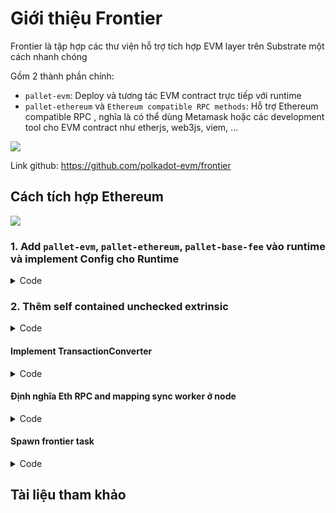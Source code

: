 # Giới thiệu Frontier
Frontier là tập hợp các thư viện hỗ trợ tích hợp EVM layer trên Substrate một cách nhanh chóng 

Gồm 2 thành phần chính:
+ `pallet-evm`: Deploy và tương tác EVM contract trực tiếp với runtime 
+ `pallet-ethereum` và `Ethereum compatible RPC methods`: Hỗ trợ Ethereum compatible RPC , nghĩa là có thể dùng Metamask hoặc các development tool cho EVM contract 
như etherjs, web3js, viem, ... 

![](../assets/frontier.png)


Link github: https://github.com/polkadot-evm/frontier


## Cách tích hợp Ethereum 


![](../assets/structure_frontier.png)

### 1. Add `pallet-evm`, `pallet-ethereum`, `pallet-base-fee` vào runtime và implement Config cho Runtime


<details>
  <summary>Code</summary>
    ```rust
    // runtime/src/lib.rs
    // Create the runtime by composing the FRAME pallets that were previously configured.
    construct_runtime!(
        pub enum Runtime {
            // System support stuff.
            System: frame_system = 0,

            ...
            // Frontier
            Ethereum: pallet_ethereum = 40,
            EVM: pallet_evm = 41,
            EVMChainId: pallet_evm_chain_id = 42,
            BaseFee: pallet_base_fee = 43,
        }
    );
    ```
</details>


### 2. Thêm self contained unchecked extrinsic 

<details>
  <summary>Code</summary>
```rust
// runtime/src/lib.rs

...
/// Unchecked extrinsic type as expected by this runtime.
pub type UncheckedExtrinsic =
    fp_self_contained::UncheckedExtrinsic<Address, RuntimeCall, Signature, SignedExtra>;

/// Extrinsic type that has already been checked.
pub type CheckedExtrinsic =
    fp_self_contained::CheckedExtrinsic<AccountId, RuntimeCall, SignedExtra, H160>;


...
impl fp_self_contained::SelfContainedCall for RuntimeCall {
    type SignedInfo = H160;

    fn is_self_contained(&self) -> bool {
        match self {
            RuntimeCall::Ethereum(call) => call.is_self_contained(),
            _ => false,
        }
    }

    fn check_self_contained(&self) -> Option<Result<Self::SignedInfo, TransactionValidityError>> {
        match self {
            RuntimeCall::Ethereum(call) => call.check_self_contained(),
            _ => None,
        }
    }

    fn validate_self_contained(
        &self,
        info: &Self::SignedInfo,
        dispatch_info: &DispatchInfoOf<RuntimeCall>,
        len: usize,
    ) -> Option<TransactionValidity> {
        match self {
            RuntimeCall::Ethereum(call) => call.validate_self_contained(info, dispatch_info, len),
            _ => None,
        }
    }

    fn pre_dispatch_self_contained(
        &self,
        info: &Self::SignedInfo,
        dispatch_info: &DispatchInfoOf<RuntimeCall>,
        len: usize,
    ) -> Option<Result<(), TransactionValidityError>> {
        match self {
            RuntimeCall::Ethereum(call) => {
                call.pre_dispatch_self_contained(info, dispatch_info, len)
            }
            _ => None,
        }
    }

    fn apply_self_contained(
        self,
        info: Self::SignedInfo,
    ) -> Option<sp_runtime::DispatchResultWithInfo<PostDispatchInfoOf<Self>>> {
        match self {
            call @ RuntimeCall::Ethereum(pallet_ethereum::Call::transact { .. }) => {
                Some(call.dispatch(RuntimeOrigin::from(
                    pallet_ethereum::RawOrigin::EthereumTransaction(info),
                )))
            }
            _ => None,
        }
    }
}

```
</details>


#### UncheckedExtrinsic là gì 
Là format extrinsic (transaction) dưới dạng `bytes` , được encode bởi SCALE Codec từ `Address` , `RuntimeCall`, `Signature`, .. đồng thời kiểm tra một số validation rule như
spec version, , genesis hash , nonce, ... trước khi user thực hiện extrinsic 


![](../assets/encode_extrinsic.png)

<details>
  <summary>Code</summary>
    ```rust
    /// The SignedExtension to the basic transaction logic.
    pub type SignedExtra = (
        frame_system::CheckNonZeroSender<Runtime>,
        frame_system::CheckSpecVersion<Runtime>,
        frame_system::CheckTxVersion<Runtime>,
        frame_system::CheckGenesis<Runtime>,
        frame_system::CheckEra<Runtime>,
        frame_system::CheckNonce<Runtime>,
        frame_system::CheckWeight<Runtime>,
        pallet_transaction_payment::ChargeTransactionPayment<Runtime>,
        cumulus_primitives_storage_weight_reclaim::StorageWeightReclaim<Runtime>,
    );
    ```
</details>


#### CheckedExtrinsic là gì 

`UncheckedExtrinsic` được convert sang `CheckedExtrinsic` trong quá trình đưa transaction vào transaction pool, sau đó đưa vào 1 block
-> Nghĩa là transaction đã được check trước khi đưa vào block 

-> **Verify first, write last**

https://github.com/substrate-developer-hub/substrate-verifiable-credentials/blob/master/docs/securing-issuing.md#verify-first-write-last


Để tìm hiểu kĩ hơn các bạn có thể tham khảo: 
+ https://docs.substrate.io/learn/transaction-types/
+ https://docs.substrate.io/learn/transaction-lifecycle/

#### Self Contained của Frontier là gì? 



#### Thêm Ethereum runtime API ( ETH compatible RPC methods)

<details>
  <summary>Code</summary>
```rust

impl_runtime_apis! {
    ...
    impl fp_rpc::EthereumRuntimeRPCApi<Block> for Runtime {
        fn chain_id() -> u64 {
            <Runtime as pallet_evm::Config>::ChainId::get()
        }

        fn account_basic(address: H160) -> EVMAccount {
            let (account, _) = pallet_evm::Pallet::<Runtime>::account_basic(&address);
            account
        }

        fn gas_price() -> U256 {
            let (gas_price, _) = <Runtime as pallet_evm::Config>::FeeCalculator::min_gas_price();
            gas_price
        }

        fn account_code_at(address: H160) -> Vec<u8> {
            pallet_evm::AccountCodes::<Runtime>::get(address)
        }

        fn author() -> H160 {
            <pallet_evm::Pallet<Runtime>>::find_author()
        }

        fn storage_at(address: H160, index: U256) -> H256 {
            let mut tmp = [0u8; 32];
            index.to_big_endian(&mut tmp);
            pallet_evm::AccountStorages::<Runtime>::get(address, H256::from_slice(&tmp[..]))
        }

        fn call(
            from: H160,
            to: H160,
            data: Vec<u8>,
            value: U256,
            gas_limit: U256,
            max_fee_per_gas: Option<U256>,
            max_priority_fee_per_gas: Option<U256>,
            nonce: Option<U256>,
            estimate: bool,
            access_list: Option<Vec<(H160, Vec<H256>)>>,
        ) -> Result<pallet_evm::CallInfo, sp_runtime::DispatchError> {
            let config = if estimate {
                let mut config = <Runtime as pallet_evm::Config>::config().clone();
                config.estimate = true;
                Some(config)
            } else {
                None
            };

            let gas_limit = gas_limit.min(u64::MAX.into());
            let transaction_data = TransactionData::new(
                TransactionAction::Call(to),
                data.clone(),
                nonce.unwrap_or_default(),
                gas_limit,
                None,
                max_fee_per_gas,
                max_priority_fee_per_gas,
                value,
                Some(<Runtime as pallet_evm::Config>::ChainId::get()),
                access_list.clone().unwrap_or_default(),
            );
            let (weight_limit, proof_size_base_cost) = pallet_ethereum::Pallet::<Runtime>::transaction_weight(&transaction_data);

            <Runtime as pallet_evm::Config>::Runner::call(
                from,
                to,
                data,
                value,
                gas_limit.unique_saturated_into(),
                max_fee_per_gas,
                max_priority_fee_per_gas,
                nonce,
                access_list.unwrap_or_default(),
                false,
                true,
                weight_limit,
                proof_size_base_cost,
                config.as_ref().unwrap_or(<Runtime as pallet_evm::Config>::config()),
            ).map_err(|err| err.error.into())
        }

        fn create(
            from: H160,
            data: Vec<u8>,
            value: U256,
            gas_limit: U256,
            max_fee_per_gas: Option<U256>,
            max_priority_fee_per_gas: Option<U256>,
            nonce: Option<U256>,
            estimate: bool,
            access_list: Option<Vec<(H160, Vec<H256>)>>,
        ) -> Result<pallet_evm::CreateInfo, sp_runtime::DispatchError> {
            let config = if estimate {
                let mut config = <Runtime as pallet_evm::Config>::config().clone();
                config.estimate = true;
                Some(config)
            } else {
                None
            };

            let transaction_data = TransactionData::new(
                TransactionAction::Create,
                data.clone(),
                nonce.unwrap_or_default(),
                gas_limit,
                None,
                max_fee_per_gas,
                max_priority_fee_per_gas,
                value,
                Some(<Runtime as pallet_evm::Config>::ChainId::get()),
                access_list.clone().unwrap_or_default(),
            );
            let (weight_limit, proof_size_base_cost) = pallet_ethereum::Pallet::<Runtime>::transaction_weight(&transaction_data);

            <Runtime as pallet_evm::Config>::Runner::create(
                from,
                data,
                value,
                gas_limit.unique_saturated_into(),
                max_fee_per_gas,
                max_priority_fee_per_gas,
                nonce,
                access_list.unwrap_or_default(),
                false,
                true,
                weight_limit,
                proof_size_base_cost,
                config.as_ref().unwrap_or(<Runtime as pallet_evm::Config>::config()),
            ).map_err(|err| err.error.into())
        }

        fn current_transaction_statuses() -> Option<Vec<TransactionStatus>> {
            pallet_ethereum::CurrentTransactionStatuses::<Runtime>::get()
        }

        fn current_block() -> Option<pallet_ethereum::Block> {
            pallet_ethereum::CurrentBlock::<Runtime>::get()
        }

        fn current_receipts() -> Option<Vec<pallet_ethereum::Receipt>> {
            pallet_ethereum::CurrentReceipts::<Runtime>::get()
        }

        fn current_all() -> (
            Option<pallet_ethereum::Block>,
            Option<Vec<pallet_ethereum::Receipt>>,
            Option<Vec<TransactionStatus>>
        ) {
            (
                pallet_ethereum::CurrentBlock::<Runtime>::get(),
                pallet_ethereum::CurrentReceipts::<Runtime>::get(),
                pallet_ethereum::CurrentTransactionStatuses::<Runtime>::get()
            )
        }

        fn extrinsic_filter(
            xts: Vec<<Block as BlockT>::Extrinsic>,
        ) -> Vec<EthereumTransaction> {
            xts.into_iter().filter_map(|xt| match xt.0.function {
                RuntimeCall::Ethereum(transact { transaction }) => Some(transaction),
                _ => None
            }).collect::<Vec<EthereumTransaction>>()
        }

        fn elasticity() -> Option<Permill> {
            Some(pallet_base_fee::Elasticity::<Runtime>::get())
        }

        fn gas_limit_multiplier_support() {}

        fn pending_block(
            xts: Vec<<Block as BlockT>::Extrinsic>,
        ) -> (Option<pallet_ethereum::Block>, Option<Vec<TransactionStatus>>) {
            for ext in xts.into_iter() {
                let _ = Executive::apply_extrinsic(ext);
            }

            Ethereum::on_finalize(System::block_number() + 1);

            (
                pallet_ethereum::CurrentBlock::<Runtime>::get(),
                pallet_ethereum::CurrentTransactionStatuses::<Runtime>::get()
            )
        }
    }
}
```
</details>


#### Implement TransactionConverter

<details>
  <summary>Code</summary>
```rust
pub struct TransactionConverter;

impl fp_rpc::ConvertTransaction<UncheckedExtrinsic> for TransactionConverter {
	fn convert_transaction(&self, transaction: pallet_ethereum::Transaction) -> UncheckedExtrinsic {
		UncheckedExtrinsic::new_unsigned(
			pallet_ethereum::Call::<Runtime>::transact { transaction }.into(),
		)
	}
}

impl fp_rpc::ConvertTransaction<opaque::UncheckedExtrinsic> for TransactionConverter {
	fn convert_transaction(
		&self,
		transaction: pallet_ethereum::Transaction,
	) -> opaque::UncheckedExtrinsic {
		let extrinsic = UncheckedExtrinsic::new_unsigned(
			pallet_ethereum::Call::<Runtime>::transact { transaction }.into(),
		);
		let encoded = extrinsic.encode();
		opaque::UncheckedExtrinsic::decode(&mut &encoded[..])
			.expect("Encoded extrinsic is always valid")
	}
}
```
</details>



#### Thêm convert transaction ETH  sang Substrate Runtime API 

<details>
  <summary>Code</summary>
```rust
impl_runtime_apis! {
    ...
    impl fp_rpc::ConvertTransactionRuntimeApi<Block> for Runtime {
        fn convert_transaction(transaction: EthereumTransaction) -> <Block as BlockT>::Extrinsic {
            UncheckedExtrinsic::new_unsigned(
                pallet_ethereum::Call::<Runtime>::transact { transaction }.into(),
            )
        }
    }
}
``` 
</details>




#### Định nghĩa Eth RPC and mapping sync worker ở node 
<details>
  <summary>Code</summary>
```rust
pub type FrontierBackend = fc_db::Backend<Block>;

pub fn db_config_dir(config: &Configuration) -> PathBuf {
    config.base_path.config_dir(config.chain_spec.id())
}

/// Avalailable frontier backend types.
#[derive(Debug, Copy, Clone, Default, clap::ValueEnum)]
pub enum BackendType {
    /// Either RocksDb or ParityDb as per inherited from the global backend settings.
    #[default]
    KeyValue,
    /// Sql database with custom log indexing.
    Sql,
}

/// The ethereum-compatibility configuration used to run a node.
#[derive(Clone, Debug, clap::Parser)]
pub struct EthConfiguration {
    /// Maximum number of logs in a query.
    #[arg(long, default_value = "10000")]
    pub max_past_logs: u32,

    /// Maximum fee history cache size.
    #[arg(long, default_value = "2048")]
    pub fee_history_limit: u64,

    #[arg(long)]
    pub enable_dev_signer: bool,

    /// The dynamic-fee pallet target gas price set by block author
    #[arg(long, default_value = "1")]
    pub target_gas_price: u64,

    /// Maximum allowed gas limit will be `block.gas_limit * execute_gas_limit_multiplier`
    /// when using eth_call/eth_estimateGas.
    #[arg(long, default_value = "10")]
    pub execute_gas_limit_multiplier: u64,

    /// Size in bytes of the LRU cache for block data.
    #[arg(long, default_value = "50")]
    pub eth_log_block_cache: usize,

    /// Size in bytes of the LRU cache for transactions statuses data.
    #[arg(long, default_value = "50")]
    pub eth_statuses_cache: usize,

    /// Sets the frontier backend type (KeyValue or Sql)
    #[arg(long, value_enum, ignore_case = true, default_value_t = BackendType::default())]
    pub frontier_backend_type: BackendType,

    // Sets the SQL backend's pool size.
    #[arg(long, default_value = "100")]
    pub frontier_sql_backend_pool_size: u32,

    /// Sets the SQL backend's query timeout in number of VM ops.
    #[arg(long, default_value = "10000000")]
    pub frontier_sql_backend_num_ops_timeout: u32,

    /// Sets the SQL backend's auxiliary thread limit.
    #[arg(long, default_value = "4")]
    pub frontier_sql_backend_thread_count: u32,

    /// Sets the SQL backend's query timeout in number of VM ops.
    /// Default value is 200MB.
    #[arg(long, default_value = "209715200")]
    pub frontier_sql_backend_cache_size: u64,
}

pub struct FrontierPartialComponents {
    pub filter_pool: Option<FilterPool>,
    pub fee_history_cache: FeeHistoryCache,
    pub fee_history_cache_limit: FeeHistoryCacheLimit,
}

pub fn new_frontier_partial(
    config: &EthConfiguration,
) -> Result<FrontierPartialComponents, ServiceError> {
    Ok(FrontierPartialComponents {
        filter_pool: Some(Arc::new(Mutex::new(BTreeMap::new()))),
        fee_history_cache: Arc::new(Mutex::new(BTreeMap::new())),
        fee_history_cache_limit: config.fee_history_limit,
    })
}

/// A set of APIs that ethereum-compatible runtimes must implement.
pub trait EthCompatRuntimeApiCollection:
    sp_api::ApiExt<Block>
    + fp_rpc::EthereumRuntimeRPCApi<Block>
    + fp_rpc::ConvertTransactionRuntimeApi<Block>
{
}

impl<Api> EthCompatRuntimeApiCollection for Api where
    Api: sp_api::ApiExt<Block>
        + fp_rpc::EthereumRuntimeRPCApi<Block>
        + fp_rpc::ConvertTransactionRuntimeApi<Block>
{
}

#[allow(clippy::too_many_arguments)]
pub async fn spawn_frontier_tasks<RuntimeApi, Executor>(
    task_manager: &TaskManager,
    client: Arc<TFullClient<Block, RuntimeApi, NativeElseWasmExecutor<Executor>>>,
    backend: Arc<TFullBackend<Block>>,
    frontier_backend: FrontierBackend,
    filter_pool: Option<FilterPool>,
    overrides: Arc<OverrideHandle<Block>>,
    fee_history_cache: FeeHistoryCache,
    fee_history_cache_limit: FeeHistoryCacheLimit,
    sync: Arc<SyncingService<Block>>,
    pubsub_notification_sinks: Arc<
        fc_mapping_sync::EthereumBlockNotificationSinks<
            fc_mapping_sync::EthereumBlockNotification<Block>,
        >,
    >,
) where
    RuntimeApi: ConstructRuntimeApi<
        Block,
        TFullClient<Block, RuntimeApi, NativeElseWasmExecutor<Executor>>,
    >,
    RuntimeApi: Send + Sync + 'static,
    RuntimeApi::RuntimeApi: EthCompatRuntimeApiCollection,
    Executor: NativeExecutionDispatch + 'static,
{
    // Spawn main mapping sync worker background task.

    match frontier_backend {
        fc_db::Backend::KeyValue(b) => {
            task_manager.spawn_essential_handle().spawn(
                "frontier-mapping-sync-worker",
                Some("frontier"),
                MappingSyncWorker::new(
                    client.import_notification_stream(),
                    Duration::new(6, 0),
                    client.clone(),
                    backend,
                    overrides.clone(),
                    Arc::new(b),
                    3,
                    0,
                    SyncStrategy::Parachain,
                    sync,
                    pubsub_notification_sinks,
                )
                .for_each(|()| future::ready(())),
            );
        }
        fc_db::Backend::Sql(b) => {
            task_manager.spawn_essential_handle().spawn_blocking(
                "frontier-mapping-sync-worker",
                Some("frontier"),
                fc_mapping_sync::sql::SyncWorker::run(
                    client.clone(),
                    backend,
                    Arc::new(b),
                    client.import_notification_stream(),
                    fc_mapping_sync::sql::SyncWorkerConfig {
                        read_notification_timeout: Duration::from_secs(10),
                        check_indexed_blocks_interval: Duration::from_secs(60),
                    },
                    fc_mapping_sync::SyncStrategy::Parachain,
                    sync,
                    pubsub_notification_sinks,
                ),
            );
        }
    }

    // Spawn Frontier EthFilterApi maintenance task.
    if let Some(filter_pool) = filter_pool {
        // Each filter is allowed to stay in the pool for 100 blocks.
        const FILTER_RETAIN_THRESHOLD: u64 = 100;
        task_manager.spawn_essential_handle().spawn(
            "frontier-filter-pool",
            Some("frontier"),
            EthTask::filter_pool_task(client.clone(), filter_pool, FILTER_RETAIN_THRESHOLD),
        );
    }

    // Spawn Frontier FeeHistory cache maintenance task.
    task_manager.spawn_essential_handle().spawn(
        "frontier-fee-history",
        Some("frontier"),
        EthTask::fee_history_task(
            client,
            overrides,
            fee_history_cache,
            fee_history_cache_limit,
        ),
    );
}
```
</details>


#### Add eth rpc vào service 

<details>
  <summary>Code</summary>
  ```rust
    // Sinks for pubsub notifications.
    // Everytime a new subscription is created, a new mpsc channel is added to the sink pool.
    // The MappingSyncWorker sends through the channel on block import and the subscription emits a notification to the subscriber on receiving a message through this channel.
    // This way we avoid race conditions when using native substrate block import notification stream.
    let pubsub_notification_sinks: fc_mapping_sync::EthereumBlockNotificationSinks<
        fc_mapping_sync::EthereumBlockNotification<Block>,
    > = Default::default();
    let pubsub_notification_sinks = Arc::new(pubsub_notification_sinks);
    let slot_duration = cumulus_client_consensus_aura::slot_duration(&*client)?;
    let target_gas_price = eth_config.target_gas_price;

    // for ethereum-compatibility rpc.
    parachain_config.rpc_id_provider = Some(Box::new(fc_rpc::EthereumSubIdProvider));
    let eth_rpc_params = crate::rpc::EthDeps {
        client: client.clone(),
        pool: transaction_pool.clone(),
        graph: transaction_pool.pool().clone(),
        converter: Some(TransactionConverter),
        is_authority: parachain_config.role.is_authority(),
        enable_dev_signer: eth_config.enable_dev_signer,
        network: network.clone(),
        sync: sync_service.clone(),
        frontier_backend: match frontier_backend.clone() {
            fc_db::Backend::KeyValue(b) => Arc::new(b),
            fc_db::Backend::Sql(b) => Arc::new(b),
        },
        overrides: overrides.clone(),
        block_data_cache: Arc::new(fc_rpc::EthBlockDataCacheTask::new(
            task_manager.spawn_handle(),
            overrides.clone(),
            eth_config.eth_log_block_cache,
            eth_config.eth_statuses_cache,
            prometheus_registry.clone(),
        )),
        filter_pool: filter_pool.clone(),
        max_past_logs: eth_config.max_past_logs,
        fee_history_cache: fee_history_cache.clone(),
        fee_history_cache_limit,
        execute_gas_limit_multiplier: eth_config.execute_gas_limit_multiplier,
        forced_parent_hashes: None,
        pending_create_inherent_data_providers: move |_, ()| async move {
            let current = sp_timestamp::InherentDataProvider::from_system_time();
            let next_slot = current.timestamp().as_millis() + slot_duration.as_millis();
            let timestamp = sp_timestamp::InherentDataProvider::new(next_slot.into());
            let slot = sp_consensus_aura::inherents::InherentDataProvider::from_timestamp_and_slot_duration(
				*timestamp,
				slot_duration,
			);
            let dynamic_fee = fp_dynamic_fee::InherentDataProvider(U256::from(target_gas_price));
            Ok((slot, timestamp, dynamic_fee))
        },
    };

    let rpc_builder = {
        let client = client.clone();
        let transaction_pool = transaction_pool.clone();
        let pubsub_notification_sinks = pubsub_notification_sinks.clone();

        Box::new(move |deny_unsafe, subscription_task_executor| {
            let deps = crate::rpc::FullDeps {
                client: client.clone(),
                pool: transaction_pool.clone(),
                deny_unsafe,
                eth: eth_rpc_params.clone(),
            };

            crate::rpc::create_full(
                deps,
                subscription_task_executor,
                pubsub_notification_sinks.clone(),
            )
            .map_err(Into::into)
        })
    };
  ```
</details>


#### Spawn frontier task

<details>
  <summary>Code</summary>
  ```rust
      #[allow(clippy::let_underscore_future)]
    let _ = spawn_frontier_tasks(
        &task_manager,
        client.clone(),
        backend.clone(),
        frontier_backend,
        filter_pool,
        overrides,
        fee_history_cache,
        fee_history_cache_limit,
        sync_service.clone(),
        pubsub_notification_sinks,
    )
    .await;
  ```
</details>







## Tài liệu tham khảo 













